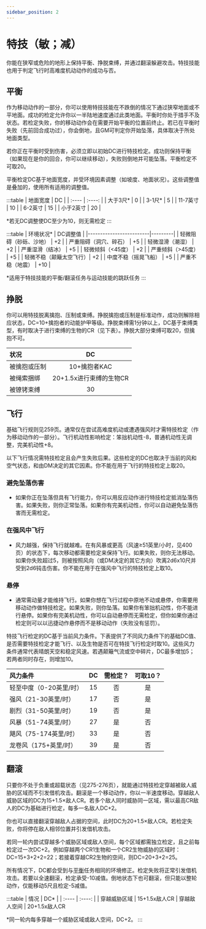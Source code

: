---
sidebar_position: 2
---

# 特技（敏；减）

你能在狭窄或危险的地形上保持平衡、挣脱束缚，并通过翻滚躲避攻击。特技技能也用于判定飞行时高难度机动动作的成功与否。

## 平衡

作为移动动作的一部分，你可以使用特技技能在不跌倒的情况下通过狭窄地面或不平地面。成功的检定允许你以一半陆地速度通过此类地面。平衡时你处于措手不及状态。若检定失败，你的移动动作会在需要开始平衡的位置前终止。若已在平衡时失败（先前回合成功过），你会倒地，且GM可判定你开始坠落，具体取决于所处地面类型。

若你正在平衡时受到伤害，必须立即以初始DC进行特技检定。成功则保持平衡（如果现在是你的回合，你可以继续移动），失败则倒地并可能坠落。平衡检定不可取20。

平衡检定DC基于地面宽度，并受环境因素调整（如坡度、地面状况）。这些调整值是叠加的，使用所有适用的调整值。

:::table
| 地面宽度 | DC |
| :---- | :----: |
| 大于3尺* | 0 |
| 3-1尺* | 5 |
| 11-7英寸 | 10 |
| 6-2英寸 | 15 |
| 小于2英寸 | 20 |

*若无DC调整使DC至少为10，则无需检定
:::

:::table
| 环境状况* | DC调整值 |
|-------------------------|---------|
| 轻微阻碍（砂砾、沙地） | +2 |
| 严重阻碍（洞穴、碎石） | +5 |
| 轻微湿滑（潮湿） | +2 |
| 严重湿滑（结冰） | +5 |
| 轻微倾斜（\<45度） | +2 |
| 严重倾斜（\>45度） | +5 |
| 轻微不稳（颠簸太空飞行）| +2 |
| 中度不稳（摇晃飞船） | +5 |
| 严重不稳（地震） | +10 |

*适用于特技技能的平衡/翻滚任务与运动技能的跳跃任务
:::

## 挣脱

你可以用特技脱离擒抱、压制或束缚。挣脱擒抱或压制是标准动作，成功则解除相应状态，DC=10+擒抱者的动能护甲等级。挣脱束缚需1分钟以上，DC基于束缚类型，有时取决于进行束缚的生物的CR（见下表）。挣脱大部分束缚可取20，但擒抱不可。

| 状况 | DC |
| :---- | :----: |
| 被擒抱或压制 | 10+擒抱者KAC |
| 被绳索捆绑 | 20+1.5x进行束缚的生物CR |
| 被镣铐束缚 | 30 |

## 飞行

基础飞行规则见259页。通常仅在尝试高难度机动或遭遇强风时才需特技检定（作为移动动作的一部分）。飞行机动性影响检定：笨拙机动性-8，普通机动性无调整，完美机动性+8。

以下飞行情况需特技检定且会产生失败后果。这些检定的DC也取决于当前的风和空气状态，和由DM决定的其它因素。你不能在用于飞行的特技检定上取20。

### 避免坠落伤害

- 如果你正在坠落但具有飞行能力，你可以用反应动作进行特技检定抵消坠落伤害。如果失败，则你正常坠落。如果你有完美机动性，你可以自动避免坠落伤害而无需检定。

### 在强风中飞行

- 风力越强，保持飞行就越难。在有风暴或更高（风速≥51英里/小时，见400页）的状态下，每次移动都需要检定来保持飞行。如果失败，则你无法移动。如果你失败超过5，则被按照风向（或DM决定的其它方向）吹离2d6x10尺并受到2d6钝击伤害。你不能在用于在强风中飞行的特技检定上取10。

### 悬停

- 通常需动量才能维持飞行。如果你想在飞行过程中原地不动或悬停，你需要用移动动作做特技检定。如果失败，则你坠落。如果你有笨拙机动性，你不能进行悬停。如果你有完美机动性，你可以自动悬停而无需检定，但你如果你通过检定则可以以迅捷动作悬停而不是移动动作（失败没有惩罚）。

特技飞行检定的DC基于当前风力条件。下表提供了不同风力条件下的基础DC值、是否需要特技检定才能飞行、以及生物是否可在特技飞行检定时取10。这些风力条件通常代表晴朗天空和稳定风速。若遇颠簸气流或空中碎片，DC最多增加5；若两者同时存在，则增加10。

| 风力条件 | DC | 需检定？ | 可取10？ |
| :---- | :----: | :----: | :----: |
| 轻至中度（0-20英里/时） | 15 | 否 | 是 |
| 强风（21-30英里/时） | 17 | 否 | 是 |
| 剧烈（31-50英里/时） | 19 | 否 | 是 |
| 风暴（51-74英里/时） | 27 | 是 | 否 |
| 飓风（75-174英里/时） | 33 | 是 | 否 |
| 龙卷风（175+英里/时） | 39 | 是 | 否 |

## 翻滚

只要你不处于负重或超载状态（见275-276页），就能通过特技检定穿越被敌人威胁的区域而不引发借机攻击。翻滚是一个移动动作，你以一半速度移动。穿越敌人威胁区域的DC为15+1.5×敌人CR。若多个敌人同时威胁同一区域，需以最高CR敌人的DC为基础进行检定，每多一名敌人DC+2。

你也可以直接翻滚穿越敌人占据的空间，此时DC为20+1.5×敌人CR。若检定失败，你将停在敌人相邻位置并引发借机攻击。

若同一轮内尝试穿越多个威胁区域或敌人空间，每个区域都需独立检定，且之前每检定过一次DC+2。例如穿越两个CR1生物和一个CR2生物威胁的区域时：DC=15+3+2+2=22；若接着穿越CR2生物的空间，则DC=20+3+2=25。

所有情况下，DC都会受到与[平衡](#平衡)任务相同的环境修正。检定失败将正常引发借机攻击。若要以全速翻滚，检定承受-10减值。倒地状态下也可翻滚，但只能以整轮动作，仅能移动5尺且检定-5减值。

:::table
| 情况 | DC* |
| :---- | :----: |
| 穿越威胁区域 | 15+1.5x敌人CR
| 穿越敌人空间 | 20+1.5x敌人CR

*同一轮内每多穿越一个威胁区域或敌人空间，DC+2。
:::